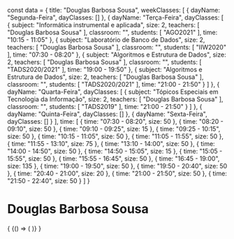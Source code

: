 const data = {
  title: "Douglas Barbosa Sousa",
  weekClasses: [
    {
      dayName: "Segunda-Feira",
      dayClasses: []
    },
    {
      dayName: "Terça-Feira",
      dayClasses: [
        {
          subject: "Informática instrumental e aplicada",
          size: 2,
          teachers: [
            "Douglas Barbosa Sousa"
          ],
          classroom: "",
          students: [
            "AGO2021"
          ],
          time: "10:15 - 11:05"
        },
        {
          subject: "Laboratório de Banco de Dados",
          size: 2,
          teachers: [
            "Douglas Barbosa Sousa"
          ],
          classroom: "",
          students: [
            "IIW2020"
          ],
          time: "07:30 - 08:20"
        },
        {
          subject: "Algoritmos e Estrutura de Dados",
          size: 2,
          teachers: [
            "Douglas Barbosa Sousa"
          ],
          classroom: "",
          students: [
            "TADS2020/2021"
          ],
          time: "19:00 - 19:50"
        },
        {
          subject: "Algoritmos e Estrutura de Dados",
          size: 2,
          teachers: [
            "Douglas Barbosa Sousa"
          ],
          classroom: "",
          students: [
            "TADS2020/2021"
          ],
          time: "21:00 - 21:50"
        }
      ]
    },
    {
      dayName: "Quarta-Feira",
      dayClasses: [
        {
          subject: "Tópicos Especiais em Tecnologia da Informação",
          size: 2,
          teachers: [
            "Douglas Barbosa Sousa"
          ],
          classroom: "",
          students: [
            "TADS2019"
          ],
          time: "21:00 - 21:50"
        }
      ]
    },
    {
      dayName: "Quinta-Feira",
      dayClasses: []
    },
    {
      dayName: "Sexta-Feira",
      dayClasses: []
    }
  ],
  time: [
    {
      time: "07:30 - 08:20",
      size: 50
    },
    {
      time: "08:20 - 09:10",
      size: 50
    },
    {
      time: "09:10 - 09:25",
      size: 15
    },
    {
      time: "09:25 - 10:15",
      size: 50
    },
    {
      time: "10:15 - 11:05",
      size: 50
    },
    {
      time: "11:05 - 11:55",
      size: 50
    },
    {
      time: "11:55 - 13:10",
      size: 75
    },
    {
      time: "13:10 - 14:00",
      size: 50
    },
    {
      time: "14:00 - 14:50",
      size: 50
    },
    {
      time: "14:50 - 15:05",
      size: 15
    },
    {
      time: "15:05 - 15:55",
      size: 50
    },
    {
      time: "15:55 - 16:45",
      size: 50
    },
    {
      time: "16:45 - 19:00",
      size: 135
    },
    {
      time: "19:00 - 19:50",
      size: 50
    },
    {
      time: "19:50 - 20:40",
      size: 50
    },
    {
      time: "20:40 - 21:00",
      size: 20
    },
    {
      time: "21:00 - 21:50",
      size: 50
    },
    {
      time: "21:50 - 22:40",
      size: 50
    }
  ]
}

# Douglas Barbosa Sousa

<div>
  {
    <BrowserOnly>
      {() => (
        <Grid
          title={data.title}
          weekClasses={data.weekClasses}
          time={data.time}
        />
      )}
    </BrowserOnly>
  }
</div>
